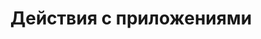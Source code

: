 ---
sidebar_position: 4
title: Действия с приложениями
description: Функции для работы в виртуальной машине
---